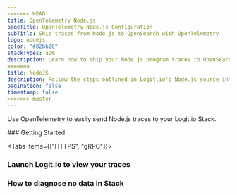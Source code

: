 ```yaml
---
<<<<<<< HEAD
title: OpenTelemetry Node.js
pageTitle: OpenTelemetry Node.js Configuration
subTitle: Ship traces from Node.js to OpenSearch with OpenTelemetry
logo: nodejs
color: "#82bb26"
stackTypes: apm
description: Learn how to ship your Node.js program traces to OpenSearch with our example configurations.
=======
title: NodeJS
description: Follow the steps outlined in Logit.io's Node.js source integrations to ship traces from Node.js to OpenSearch with OpenTelemetry.
pagination: false
timestamp: false
>>>>>>> master
---
```


Use OpenTelemetry to easily send Node.js traces to your Logit.io Stack.

<Steps>
  ### Getting Started

  <Tabs items={["HTTPS", "gRPC"]}>
  
  <Tab>
    <NodejsOtlpExporterSettings protocol="proto" port="@opentelemetry.httpsPort" />
  </Tab>

  <Tab>
    <NodejsOtlpExporterSettings protocol="grpc" port="@opentelemetry.grpcPort" />
  </Tab>

  </Tabs>

  ### Launch Logit.io to view your traces

  <LaunchStack utmMedium="apm" utmCampaign="nodejs" source="apm_nodejs_grpc" />

  ### How to diagnose no data in Stack

  <DiagnoseNoData />
</Steps>